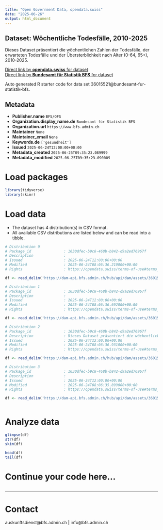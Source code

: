 ```yaml
---
title: "Open Government Data, opendata.swiss"
date: "2025-06-26"
output: html_document
---
```


## Dataset: Wöchentliche Todesfälle, 2010-2025

Dieses Dataset präsentiert die wöchentlichen Zahlen der Todesfälle, der erwarteten Todesfälle und der Übersterblichkeit nach Alter (0-64, 65+), 2010-2025.

[Direct link by **opendata.swiss** for dataset](https://opendata.swiss/de/dataset/wochentliche-todesfalle-2010-20251)<br>
[Direct link by **Bundesamt für Statistik BFS** for dataset](https://www.bfs.admin.ch/asset/de/ts-d-14.03.04.03-wr)

Auto generated R starter code for data set 36015521@bundesamt-fur-statistik-bfs.

## Metadata

- **Publisher.name** `BFS/OFS`
- **Organization.display_name.de** `Bundesamt für Statistik BFS`
- **Organization.url** `https://www.bfs.admin.ch`
- **Maintainer** `None`
- **Maintainer_email** `None`
- **Keywords.de** `['gesundheit']`
- **Issued** `2025-06-24T12:00:00+00:00`
- **Metadata_created** `2025-06-25T09:35:23.089999`
- **Metadata_modified** `2025-06-25T09:35:23.090009`


# Load packages

```r

library(tidyverse)
library(skimr)

```

# Load data

-   The dataset has 4 distribution(s) in CSV format.
-   All available CSV distributions are listed below and can be read into a tibble.

```r

# Distribution 0
# Package_id               : 1630dfec-b9c8-468b-b842-d9a2ed76967f
# Description              : 
# Issued                   : 2025-06-24T12:00:00+00:00
# Modified                 : 2025-06-24T08:06:36.210000+00:00
# Rights                   : https://opendata.swiss/terms-of-use#terms_by_ask

df <- read_delim('https://dam-api.bfs.admin.ch/hub/api/dam/assets/36015538/master')

# Distribution 1
# Package_id               : 1630dfec-b9c8-468b-b842-d9a2ed76967f
# Description              : 
# Issued                   : 2025-06-24T12:00:00+00:00
# Modified                 : 2025-06-24T08:06:36.692000+00:00
# Rights                   : https://opendata.swiss/terms-of-use#terms_by_ask

df <- read_delim('https://dam-api.bfs.admin.ch/hub/api/dam/assets/36015533/master')

# Distribution 2
# Package_id               : 1630dfec-b9c8-468b-b842-d9a2ed76967f
# Description              : Dieses Dataset präsentiert die wöchentlichen Zahlen der Todesfälle, der erwarteten Todesfälle und der Übersterblichkeit nach Alter (0-64, 65+), 2010-2025.
# Issued                   : 2025-06-24T12:00:00+00:00
# Modified                 : 2025-06-24T08:06:36.931000+00:00
# Rights                   : https://opendata.swiss/terms-of-use#terms_by_ask

df <- read_delim('https://dam-api.bfs.admin.ch/hub/api/dam/assets/36015547/master')

# Distribution 3
# Package_id               : 1630dfec-b9c8-468b-b842-d9a2ed76967f
# Description              : 
# Issued                   : 2025-06-24T12:00:00+00:00
# Modified                 : 2025-06-24T08:06:35.899000+00:00
# Rights                   : https://opendata.swiss/terms-of-use#terms_by_ask

df <- read_delim('https://dam-api.bfs.admin.ch/hub/api/dam/assets/36015543/master')



```

# Analyze data

```r

glimpse(df)
str(df)
skim(df)

head(df)
tail(df)

```

# Continue your code here...

```r

```

------------------------------------------------------------------------

# Contact

auskunftsdienst@bfs.admin.ch | info@bfs.admin.ch
